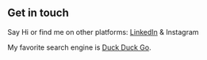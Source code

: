 ## Get in touch

Say Hi or find me on other platforms: [LinkedIn](https://www.linkedin.com/in/arif-jamal-234b47103/) & Instagram

My favorite search engine is [Duck Duck Go](https://duckduckgo.com).
